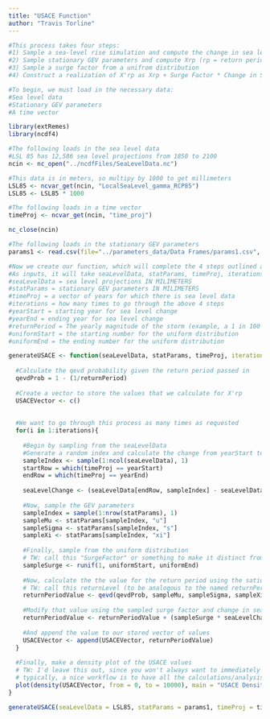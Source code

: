 ```yaml
---
title: "USACE Function"
author: "Travis Torline"
---
```


```r
#This process takes four steps:
#1) Sample a sea-level rise simulation and compute the change in sea level (2016 to 2065)
#2) Sample stationary GEV parameters and compute Xrp (rp = return period)
#3) Sample a surge factor from a unifrom distribution
#4) Construct a realization of X'rp as Xrp + Surge Factor * Change in Sea Level

#To begin, we must load in the necessary data:
#Sea level data
#Stationary GEV parameters
#A time vector

library(extRemes)
library(ncdf4)

#The following loads in the sea level data
#LSL 85 has 12,586 sea level projections from 1850 to 2100
ncin <- nc_open("../ncdfFiles/SeaLevelData.nc")

#This data is in meters, so multipy by 1000 to get millimeters
LSL85 <- ncvar_get(ncin, "LocalSeaLevel_gamma_RCP85")
LSL85 <- LSL85 * 1000

#The following loads in a time vector
timeProj <- ncvar_get(ncin, "time_proj")

nc_close(ncin)

#The following loads in the stationary GEV parameters
params1 <- read.csv(file="../parameters_data/Data Frames/params1.csv", header=TRUE, sep=",") #All stationary

#Now we create our function, which will complete the 4 steps outlined above
#As inputs, it will take seaLevelData, statParams, timeProj, iterations, yearStart, yearEnd, returnPeriod, uniformStart, and uniformEnd
#seaLevelData = sea level projections IN MILIMETERS
#statParams = stationary GEV parameters IN MILIMETERS
#timeProj = a vector of years for which there is sea level data
#iterations = how many times to go through the above 4 steps
#yearStart = starting year for sea level change
#yearEnd = ending year for sea level change
#returnPeriod = The yearly magnitude of the storm (example, a 1 in 100 year storm has a return period of 100)
#uniformStart = the starting number for the uniform distribution
#uniformEnd = the ending number for the uniform distribution

generateUSACE <- function(seaLevelData, statParams, timeProj, iterations = 2064, yearStart = 2016, yearEnd = 2065, returnPeriod = 100, uniformStart = 1.5, uniformEnd = 2){
  
  #Calculate the qevd probability given the return period passed in
  qevdProb = 1 - (1/returnPeriod)
  
  #Create a vector to store the values that we calculate for X'rp
  USACEVector <- c()
  
  
  #We want to go through this process as many times as requested
  for(i in 1:iterations){
    
    #Begin by sampling from the seaLevelData
    #Generate a random index and calculate the change from yearStart to yearEnd
    sampleIndex <- sample(1:ncol(seaLevelData), 1)
    startRow = which(timeProj == yearStart)
    endRow = which(timeProj == yearEnd)
    
    seaLevelChange <- (seaLevelData[endRow, sampleIndex] - seaLevelData[startRow, sampleIndex])
    
    #Now, sample the GEV parameters
    sampleIndex = sample(1:nrow(statParams), 1)
    sampleMu <- statParams[sampleIndex, "u"]
    sampleSigma <- statParams[sampleIndex, "s"]
    sampleXi <- statParams[sampleIndex, "xi"]
  
    #Finally, sample from the uniform distribution
    # TW: call this "SurgeFactor" or something to make it distinct from the storm surge itself (since this is an increase in storm surge)
    sampleSurge <- runif(1, uniformStart, uniformEnd)
    
    #Now, calculate the the value for the return period using the sationary parameters sampled above
    # TW: call this returnLevel (to be analogous to the named returnPeriod input)
    returnPeriodValue <- qevd(qevdProb, sampleMu, sampleSigma, sampleXi)
    
    #Modify that value using the sampled surge factor and change in sea level
    returnPeriodValue <- returnPeriodValue + (sampleSurge * seaLevelChange)
    
    #And append the value to our stored vector of values
    USACEVector <- append(USACEVector, returnPeriodValue)
  } 
  
  #Finally, make a density plot of the USACE values
  # TW: I'd leave this out, since you won't always want to immediately create a plot
  # typically, a nice workflow is to have all the calculations/analysis in one "unit", and then the plotting routines somewhere else
  plot(density(USACEVector, from = 0, to = 10000), main = "USACE Density Distribution of Projected Return Period Sea Levels", xlab = "Sea Level [mm]", ylab = "Density")
}

generateUSACE(seaLevelData = LSL85, statParams = params1, timeProj = timeProj, iterations = 2064, uniformStart = 2, uniformEnd = 5)

```

